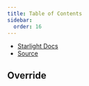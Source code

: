 ```yaml
---
title: Table of Contents
sidebar:
  order: 16
---
```


- [Starlight Docs](https://starlight.astro.build/reference/overrides/#tableofcontents)
- [Source](https://github.com/withastro/starlight/blob/main/packages/starlight/components/TableOfContents.astro)


## Override

<Code code={TableOfContents} lang="astro" title="TableOfContents.astro" />
